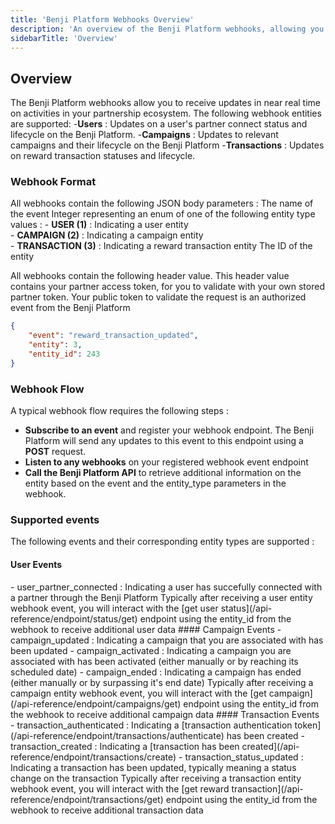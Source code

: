 ```yaml
---
title: 'Benji Platform Webhooks Overview'
description: 'An overview of the Benji Platform webhooks, allowing you to receive real time updates on users, campaigns and reward transactions.'
sidebarTitle: 'Overview'
---
```


## Overview

The Benji Platform webhooks allow you to receive updates in near real time on activities in your partnership ecosystem. The following webhook entities are supported:
-**Users** : Updates on a user's partner connect status and lifecycle on the Benji Platform.
-**Campaigns** : Updates to relevant campaigns and their lifecycle on the Benji Platform
-**Transactions** : Updates on reward transaction statuses and lifecycle.

### Webhook Format

All webhooks contain the following JSON body parameters : 
<ParamField body="event" type="string" required>The name of the event</ParamField>
<ParamField body="entity_type" type="integer">
    Integer representing an enum of one of the following entity type values : 
        <Expandable title="possible entity type values" type="enum">
            - **USER (1)** : Indicating a user entity <br/>
            - **CAMPAIGN (2)** : Indicating a campaign entity  <br/>
            - **TRANSACTION (3)** : Indicating a reward transaction entity
        </Expandable>
</ParamField>
<ParamField body="entity_id" type="integer">The ID of the entity</ParamField>

All webhooks contain the following header value. This header value contains your partner access token, for you to validate with your own stored partner token.
<ParamField header="x-api-key" type="string">Your public token to validate the request is an authorized event from the Benji Platform</ParamField>
```json 
{
    "event": "reward_transaction_updated",
    "entity": 3,
    "entity_id": 243
}
```
### Webhook Flow
A typical webhook flow requires the following steps :
- **Subscribe to an event** and register your webhook endpoint. The Benji Platform will send any updates to this event to this endpoint using a **POST** request.
- **Listen to any webhooks** on your registered webhook event endpoint
- **Call the Benji Platform API** to retrieve additional information on the entity based on the event and the entity_type parameters in the webhook.

### Supported events
The following events and their corresponding entity types are supported :
#### User Events
<Expandable title="User Events">
    - user_partner_connected : Indicating a user has succefully connected with a partner through the Benji Platform
</Expandable>
<Tip>Typically after receiving a user entity webhook event, you will interact with the [get user status](/api-reference/endpoint/status/get) endpoint using the entity_id from the webhook to receive additional user data</Tip>
#### Campaign Events
<Expandable title="Campaign Events">
    - campaign_updated : Indicating a campaign that you are associated with has been updated
    - campaign_activated : Indicating a campaign you are associated with has been activated (either manually or by reaching its scheduled date)
    - campaign_ended : Indicating a campaign has ended (either manually or by surpassing it's end date)
</Expandable>
<Tip>Typically after receiving a campaign entity webhook event, you will interact with the [get campaign](/api-reference/endpoint/campaigns/get) endpoint using the entity_id from the webhook to receive additional campaign data</Tip>
#### Transaction Events
<Expandable title="Transaction Events">
    - transaction_authenticated : Indicating a [transaction authentication token](/api-reference/endpoint/transactions/authenticate) has been created
    - transaction_created : Indicating a [transaction has been created](/api-reference/endpoint/transactions/create)
    - transaction_status_updated : Indicating a transaction has been updated, typically meaning a status change on the transaction
</Expandable>
<Tip>Typically after receiving a transaction entity webhook event, you will interact with the [get reward transaction](/api-reference/endpoint/transactions/get) endpoint using the entity_id from the webhook to receive additional transaction data</Tip>



